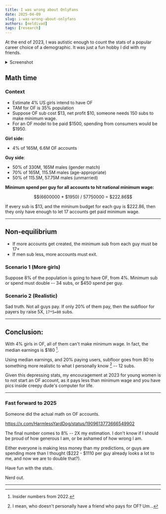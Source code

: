 ```yaml
---
title: I was wrong about OnlyFans
date: 2025-04-09
slug: i-was-wrong-about-onlyfans
authors: [neldivad]
tags: [research]
---
```


At the end of 2023, I was autistic enough to count the stats of a popular career choice of a demographic. It was just a fun hobby I did with my friends. 

<!--truncate-->
<details>
<summary>Screenshot</summary>
![](of-stats.png)
</details>

## Math time

### Context
- Estimate 4% US girls intend to have OF 
- TAM for OF is 35% population 
- Suppose OF sub cost $13, net profit $10, someone needs 150 subs to make minimum wage. 
- For an OF model to be paid $1500, spending from consumers would be $1950. 

**Girl side:**
- 4% of 165M, 6.6M OF accounts 

**Guy side**:
- 50% of 330M, 165M males (gender match)
- 70% of 165M, 115.5M males (age-appropriate)
- 50% of 115.5M, 57.75M males (unmarried)

**Minimum spend per guy for all accounts to hit national minimum wage:**
```math
(6600000 * $1950) / 57750000 = $222.86
```
If every sub is $13, and the mininum budget for each guy is $222.86, then they only have enough to let 17 accounts get paid minimum wage. 

---

## Non-equilibrium
- If more accounts get created, the minimum sub from each guy must be 17+ 
- If men sub less, more accounts must exit. 

### Scenario 1 (More girls)
Suppose 8% of the population is going to have OF, from 4%. Minimum sub or spend must double -- 34 subs, or $450 spend per guy. 

### Scenario 2 (Realistic)
Sad truth. Not all guys pay. If only 20% of them pay, then the subfloor for payers by raise 5X, `17*5=80` subs. 

---

## Conclusion:
With 4% girls in OF, all of them can't make minimum wage. In fact, the median earnings is $180 [^1]. 

[^1]: Insider numbers from 2022. 

Using median earnings, and 20% paying users, subfloor goes from 80 to something more realistic to what I personally know [^2] -- 12 subs. 

[^2]: I mean, who doesn't personally have a friend who pays for OF? Um...

Given this depressing stats, my encouragement at 2023 for young women is to not start an OF account, as it pays less than minimum wage and you have pics inside creepy dude's computer for life. 

---
### Fast forward to 2025
Someone did the actual math on OF accounts. 

https://x.com/HarmlessYardDog/status/1909613773666549902

The final number comes to 8% -- 2X my estimation. I don't know if I should be proud of how generous I am, or be ashamed of how wrong I am.

Either everyone is making less money than my predictions, or guys are spending more than I thought ($222 - $1110 per guy already looks a lot to me, and now we are to double that?). 

Have fun with the stats. 

Nerd out. 

---
